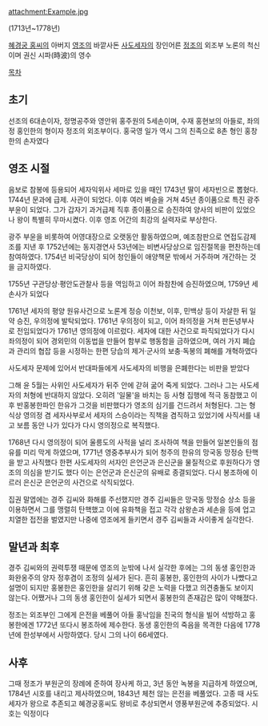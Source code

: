 attachment:Example.jpg

{{{+2 '''洪鳳漢'''}}}
(1713년~1778년)

[[혜경궁 홍씨]]의 아버지 [[영조]]의 바깥사돈 [[사도세자]]의 장인어른 [[정조]]의 외조부 노론의 척신이며 권신 시파(時波)의 영수

[[목차]]

== 초기 ==
선조의 6대손이자, 정명공주와 영안위 홍주원의 5세손이며, 수재 홍현보의 아들로, 좌의정 홍인한의 형이자 정조의 외조부이다. 홍국영 일가 역시 그의 친족으로 8촌 형인 홍창한의 손자였다

== 영조 시절 ==
음보로 참봉에 등용되어 세자익위사 세마로 있을 때인 1743년 딸이 세자빈으로 뽑혔다. 1744년 문과에 급제. 사관이 되었다. 이후 여러 벼슬을 거쳐 45년 종이품으로 특진 광주 부윤이 되었다. 그가 갑자기 과거급제 직후 종이품으로 승진하여 양사의 비판이 있었으나 왕이 특별히 무마시켰다. 이후 영조 어간의 최강의 실력자로 부상한다.

광주 부윤을 비롯하여 어영대장으로 오랫동안 활동하였으며, 예조참판으로 연접도감제조를 지낸 후 1752년에는 동지경연사 53년에는 비변사당상으로 임진절목을 편찬하는데 참여하였다. 1754년 비국당상이 되어 청인들이 애양책문 밖에서 거주하며 개간하는 것을 금지하였다.

1755년 구관당상·평안도관찰사 등을 역임하고 이어 좌참찬에 승진하였으며, 1759년 세손사가 되었다

1761년 세자의 평양 원유사건으로 노론계 정승 이천보, 이후, 민백상 등이 자살한 뒤 일약 승진, 우의정에 발탁되었다. 1761년 우의정이 되고, 이어 좌의정을 거쳐 판돈녕부사로 전임되었다가 1761년 영의정에 이르렀다. 세자에 대한 사건으로 파직되었다가 다시 좌의정이 되어 경외민의 이동법을 만들어 함부로 행동함을 금하였으며, 여러 가지 폐습과 관리의 협잡 등을 시정하는 한편 당습의 제거·군사의 보충·독봉의 폐해를 개혁하였다

사도세자 문제에 있어서 반대파들에게 사도세자의 비행을 은폐한다는 비판을 받았다

그해 윤 5월는 사위인 사도세자가 뒤주 안에 갇혀 굶어 죽게 되었다. 그러나 그는 사도세자의 처형에 반대하지 않았다. 오히려 '일물'을 바치는 등 사형 집행에 적극 동참했고 이후 반홍봉한파인 한유가 그것을 비판했다가 영조의 심기를 건드려서 처형된다. 그는 형식상 영의정 겸 세자사부로서 세자의 스승이라는 직책을 겸직하고 있었기에 사직서를 내고 보름 동안 나가 있다가 다시 영의정으로 복직했다.

1768년 다시 영의정이 되어 울릉도의 사적을 널리 조사하여 책을 만들어 일본인들의 점유를 미리 막게 하였으며, 1771년 영중추부사가 되어 청주의 한유의 망국동 망정승 탄핵을 받고 사직했다 한편 사도세자의 서자인 은언군과 은신군을 물질적으로 후원하다가 영조의 의심을 받기도 했다 이는 은언군과 은신군의 유배로 종결되었다. 다시 봉조하에 이르러 은신군 은언군의 사건으로 삭직되었다.

집권 말엽에는 경주 김씨와 화해를 주선했지만 경주 김씨들은 망국동 망정승 상소 등을 이용하면서 그를 맹렬히 탄핵했고 이에 유화책을 접고 각각 삼왕손과 세손을 등에 업고 치열한 접전을 벌였지만 나중에 영조에게 들키면서 경주 김씨들과 사이좋게 실각한다.
== 말년과 최후 ==
경주 김씨와의 권력투쟁 때문에 영조의 눈밖에 나서 실각한 후에는 그의 동생 홍인한과 화완옹주의 양자 정후겸이 조정의 실세가 된다. 흔히 홍봉한, 홍인한의 사이가 나빴다고 설명이 되지만 홍봉한은 홍인한을 살리기 위해 갖은 노력을 다했고 의견충돌도 보이지 않는다. 어쨌거나 그의 동생 홍인한이 실세가 되면서 홍봉한의 존재감은 많이 약해졌다.

정조는 외조부인 그에게 은전을 베풀어 아들 홍낙임을 친국의 형식을 빌어 석방하고 홍봉한에겐 1772년 또다시 봉조하에 제수한다. 동생 홍인한의 죽음을 목격한 다음에 1778년에 한성부에서 사망하였다. 당시 그의 나이 66세였다.
== 사후 ==
그때 정조가 부원군의 장례에 준하여 장사케 하고, 3년 동안 녹봉을 지급하게 하였으며, 1784년 시호를 내리고 제사하였으며, 1843년 체천 않는 은전을 베풀었다. 고종 때 사도세자가 왕으로 추존되고 혜경궁홍씨도 왕비로 추상되면서 영풍부원군에 추증되었다. 시호는 익정이다

